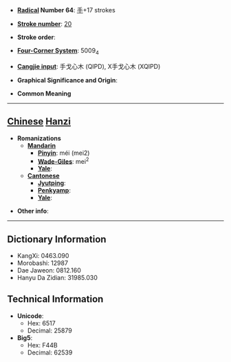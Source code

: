 * '''[[Wiktionary:Chinese radical index| Radical]] Number 64''': [[Wiktionary:Chinese radical index 手|手]]+17 strokes

* '''[[Wiktionary:Chinese total strokes index|Stroke number]]''': [[Wiktionary:Chinese total strokes index 20|20]]

* '''Stroke order''': 

* '''[[Wiktionary:Chinese four corner index|Four-Corner System]]''': 5009<sub>4</sub>

* '''[[Wiktionary:Chinese Cangjie index|Cangjie input]]''': 手戈心木 (QIPD), X手戈心木 (XQIPD)

* '''Graphical Significance and Origin''': 

* '''Common Meaning'''

----

== [[Chinese]] [[Hanzi]] ==

* '''Romanizations'''
** '''[[Mandarin]]'''
*** '''[[Pinyin]]''': méi (mei2)
*** '''[[Wade-Giles]]''': mei<sup>2</sup>
*** '''[[Yale]]''': 
** '''[[Cantonese]]'''
*** '''[[Jyutping]]''':
*** '''[[Penkyamp]]''': 
*** '''[[Yale]]''': 

* '''Other info''': 

----

== Dictionary Information ==

* KangXi: 0463.090
* Morobashi: 12987
* Dae Jaweon: 0812.160
* Hanyu Da Zidian: 31985.030

== Technical Information ==

* '''Unicode''':
** Hex: 6517
** Decimal: 25879
* '''Big5''':
** Hex: F44B
** Decimal: 62539